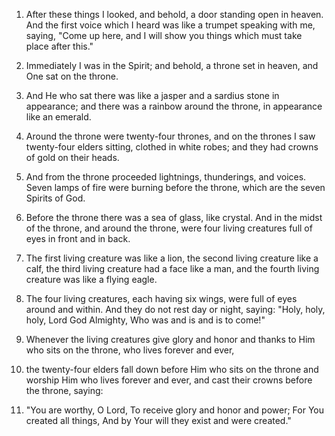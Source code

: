 
1. After these things I looked, and behold, a door standing open in heaven. And the first voice which I heard was like a trumpet speaking with me, saying, "Come up here, and I will show you things which must take place after this."

2. Immediately I was in the Spirit; and behold, a throne set in heaven, and One sat on the throne.

3. And He who sat there was like a jasper and a sardius stone in appearance; and there was a rainbow around the throne, in appearance like an emerald.

4. Around the throne were twenty-four thrones, and on the thrones I saw twenty-four elders sitting, clothed in white robes; and they had crowns of gold on their heads.

5. And from the throne proceeded lightnings, thunderings, and voices. Seven lamps of fire were burning before the throne, which are the seven Spirits of God.

6. Before the throne there was a sea of glass, like crystal. And in the midst of the throne, and around the throne, were four living creatures full of eyes in front and in back.

7. The first living creature was like a lion, the second living creature like a calf, the third living creature had a face like a man, and the fourth living creature was like a flying eagle.

8. The four living creatures, each having six wings, were full of eyes around and within. And they do not rest day or night, saying: "Holy, holy, holy, Lord God Almighty, Who was and is and is to come!"

9. Whenever the living creatures give glory and honor and thanks to Him who sits on the throne, who lives forever and ever,

10. the twenty-four elders fall down before Him who sits on the throne and worship Him who lives forever and ever, and cast their crowns before the throne, saying:

11. "You are worthy, O Lord, To receive glory and honor and power; For You created all things, And by Your will they exist and were created."


